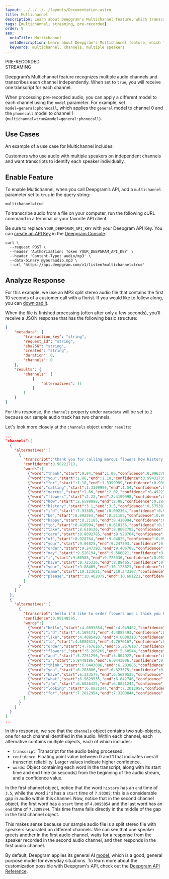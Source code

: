 ---
layout: ../../../../layouts/Documentation.astro
title: Multichannel
description: Learn about Deepgram's Multichannel feature, which transcribes each channel in submitted audio independently.
tags: [multichannel, streaming, pre-recorded]
order: 9
seo:
  metaTitle: Multichannel
  metaDescription: Learn about Deepgram's Multichannel feature, which transcribes each channel in submitted audio independently.
  keywords: multichannel, channels, multiple speakers
---

<div class="badge">PRE-RECORDED</div>
<div class="badge">STREAMING</div>

Deepgram’s Multichannel feature recognizes multiple audio channels and transcribes each channel independently. When set to `true`, you will receive one transcript for each channel.

<Alert type="info">

When processing pre-recorded audio, you can apply a different model to each channel using the `model` parameter. For example, set `model=general:phonecall`, which applies the `general` model to channel 0 and the `phonecall` model to channel 1 (`multichannel=true&model=general:phonecall`).

</Alert>

## Use Cases

An example of a use case for Multichannel includes:

Customers who use audio with multiple speakers on independent channels and want transcripts to identify each speaker individually.

## Enable Feature

To enable Multichannel, when you call Deepgram’s API, add a `multichannel` parameter set to `true` in the query string:

`multichannel=true`

To transcribe audio from a file on your computer, run the following cURL command in a terminal or your favorite API client.

<Alert type="info">

Be sure to replace `YOUR_DEEPGRAM_API_KEY` with your Deepgram API Key. You can [create an API Key](/documentation/getting-started/authentication/#create-an-api-key) in the [Deepgram Console](https://console.deepgram.com).

</Alert>

<CodeGroup title="curl">

<CodeBlock label="curl" active>

```curl
curl \
  --request POST \
  --header 'Authorization: Token YOUR_DEEPGRAM_API_KEY' \
  --header 'Content-Type: audio/mp3' \
  --data-binary @youraudio.mp3 \
  --url 'https://api.deepgram.com/v1/listen?multichannel=true'
```

</CodeBlock>

</CodeGroup>

## Analyze Response

<Alert type="info">

For this example, we use an MP3 split stereo audio file that contains the first 10 seconds of a customer call with a florist. If you would like to follow along, you can [download it](https://developers.deepgram.com/data/audio/florist.mp3).

</Alert>

When the file is finished processing (often after only a few seconds), you’ll receive a JSON response that has the following basic structure:

```json
{
	"metadata": {
		"transaction_key": "string",
		"request_id": "string",
		"sha256": "string",
		"created": "string",
		"duration": 0,
		"channels": 0
	},
	"results": {
		"channels": [
			{
				"alternatives": []
			}
		]
	}
}
```

For this response, the `channels` property under `metadata` will be set to `2` because our sample audio track has two channels.

Let's look more closely at the `channels` object under `results`:

```json
...
"channels":[
  {
    "alternatives":[
      {
        "transcript":"thank you for calling marcus flowers how history i'd be happy to take care of your order may i have your name please",
        "confidence":0.98221713,
        "words":[
          {"word":"thank","start":0.94,"end":1.06,"confidence":0.9963781},
          {"word":"you","start":1.06,"end":1.18,"confidence":0.99431735},
          {"word":"for","start":1.18,"end":1.3399999,"confidence":0.9995141},
          {"word":"calling","start":1.3399999,"end":1.54,"confidence":0.9642348},
          {"word":"marcus","start":1.66,"end":2.02,"confidence":0.49227273},
          {"word":"flowers","start":2.22,"end":2.4199998,"confidence":0.49624875},
          {"word":"how","start":2.6599998,"end":2.98,"confidence":0.28497696},
          {"word":"history","start":3.1,"end":3.5,"confidence":0.57538134},
          {"word":"i'd","start":7.93305,"end":8.092364,"confidence":0.9472991},
          {"word":"be","start":8.092364,"end":8.21185,"confidence":0.991615},
          {"word":"happy","start":8.21185,"end":8.410994,"confidence":0.9985863},
          {"word":"to","start":8.410994,"end":8.610136,"confidence":0.9588121},
          {"word":"take","start":8.610136,"end":8.8092785,"confidence":0.99981946},
          {"word":"care","start":8.8092785,"end":8.928764,"confidence":0.9996985},
          {"word":"of","start":8.928764,"end":9.04825,"confidence":0.99723876},
          {"word":"your","start":9.04825,"end":9.247393,"confidence":0.9970649},
          {"word":"order","start":9.247393,"end":9.406708,"confidence":0.99819595},
          {"word":"may","start":9.526194,"end":9.566021,"confidence":0.9967169},
          {"word":"i","start":9.60585,"end":9.725336,"confidence":0.95288867},
          {"word":"have","start":9.725336,"end":9.88465,"confidence":0.9997284},
          {"word":"your","start":9.88465,"end":10.123621,"confidence":0.9989493},
          {"word":"name","start":10.123621,"end":10.243107,"confidence":0.9987111},
          {"word":"please","start":10.482079,"end":10.681221,"confidence":0.9997795}
        ]
      }
    ]
  },
  {
    "alternatives":[
      {
        "transcript":"hello i'd like to order flowers and i think you have what i'm looking for",
        "confidence":0.99148595,
        "words":[
          {"word":"hello","start":4.0095854,"end":4.049482,"confidence":0.9823143},
          {"word":"i'd","start":4.169171,"end":4.4085493,"confidence":0.9855652},
          {"word":"like","start":4.4085493,"end":4.6080313,"confidence":0.9956638},
          {"word":"to","start":4.6080313,"end":4.7676167,"confidence":0.9293824},
          {"word":"order","start":4.7676167,"end":5.2676167,"confidence":0.9842541},
          {"word":"flowers","start":5.286269,"end":5.60544,"confidence":0.99148595},
          {"word":"and","start":5.7251296,"end":5.804922,"confidence":0.9973412},
          {"word":"i","start":5.8448186,"end":6.0443006,"confidence":0.99624014},
          {"word":"think","start":6.0443006,"end":6.203886,"confidence":0.90700394},
          {"word":"you","start":6.203886,"end":6.323575,"confidence":0.9772934},
          {"word":"have","start":6.323575,"end":6.5629535,"confidence":0.96995157},
          {"word":"what","start":6.5629535,"end":6.642746,"confidence":0.99273515},
          {"word":"i'm","start":6.6826425,"end":6.8821244,"confidence":0.9940373},
          {"word":"looking","start":6.8821244,"end":7.2012954,"confidence":0.9997274},
          {"word":"for","start":7.2012954,"end":7.3209844,"confidence":0.9995869}
        ]
      }
    ]
  }
]
...
```

In this response, we see that the `channels` object contains two sub-objects, one for each channel identified in the audio. Within each channel, each alternative contains multiple objects, each of which includes:

- `transcript`: Transcript for the audio being processed.
- `confidence`: Floating point value between 0 and 1 that indicates overall transcript reliability. Larger values indicate higher confidence.
- `words`: Object containing each word in the transcript, along with its start time and end time (in seconds) from the beginning of the audio stream, and a confidence value.

In the first channel object, notice that the word `history` has an `end` time of `3.5`, while the word `i'd` has a `start` time of `7.93305`; this is a considerable gap in audio within this channel. Now, notice that in the second channel object, the first word has a `start` time of `4.0095854` and the last word has an `end` time of `7.3209844`. This time frame falls directly in the middle of the gap in the first channel object.

This makes sense because our sample audio file is a split stereo file with speakers separated on different channels. We can see that one speaker greets another in the first audio channel, waits for a response from the speaker recorded in the second audio channel, and then responds in the first audio channel.

<Alert type="info">

By default, Deepgram applies its general AI [model](/api-reference/#model-pr), which is a good, general purpose model for everyday situations. To learn more about the customization possible with Deepgram's API, check out the [Deepgram API Reference](/api-reference/).

</Alert>
